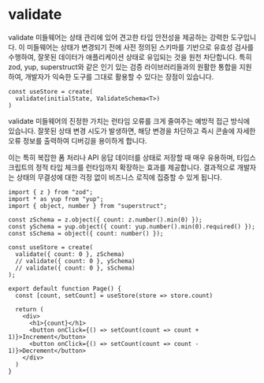 # validate

validate 미들웨어는 상태 관리에 있어 견고한 타입 안전성을 제공하는 강력한 도구입니다. 이 미들웨어는 상태가 변경되기 전에 사전 정의된 스키마를 기반으로 유효성 검사를 수행하여, 잘못된 데이터가 애플리케이션 상태로 유입되는 것을 원천 차단합니다.
특히 zod, yup, superstruct와 같은 인기 있는 검증 라이브러리들과의 원활한 통합을 지원하여, 개발자가 익숙한 도구를 그대로 활용할 수 있다는 장점이 있습니다.

```tsx copy showLineNumbers
const useStore = create(
  validate(initialState, ValidateSchema<T>)
)
```

validate 미들웨어의 진정한 가치는 런타임 오류를 크게 줄여주는 예방적 접근 방식에 있습니다. 잘못된 상태 변경 시도가 발생하면, 해당 변경을 차단하고 즉시 콘솔에 자세한 오류 정보를 출력하여 디버깅을 용이하게 합니다.

이는 특히 복잡한 폼 처리나 API 응답 데이터를 상태로 저장할 때 매우 유용하며, 타입스크립트의 정적 타입 체크를 런타임까지 확장하는 효과를 제공합니다. 결과적으로 개발자는 상태의 무결성에 대한 걱정 없이 비즈니스 로직에 집중할 수 있게 됩니다.

```tsx copy showLineNumbers
import { z } from "zod";
import * as yup from "yup";
import { object, number } from "superstruct";

const zSchema = z.object({ count: z.number().min(0) });
const ySchema = yup.object({ count: yup.number().min(0).required() });
const sSchema = object({ count: number() });

const useStore = create(
  validate({ count: 0 }, zSchema)
  // validate({ count: 0 }, ySchema)
  // validate({ count: 0 }, sSchema)
);

export default function Page() {
  const [count, setCount] = useStore(store => store.count)
 
  return (
    <div>
      <h1>{count}</h1>
      <button onClick={() => setCount(count => count + 1)}>Increment</button>
      <button onClick={() => setCount(count => count - 1)}>Decrement</button>
    </div>
  )
}
```